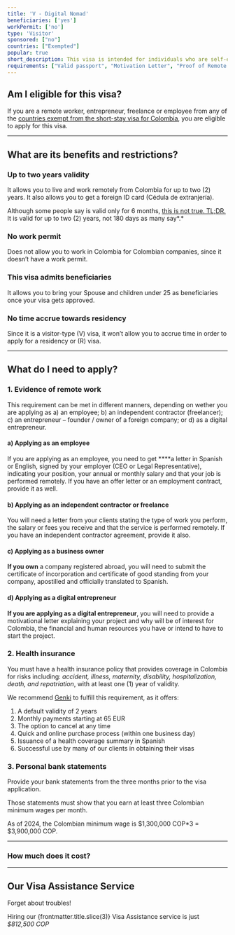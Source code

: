 ```yaml
---
title: 'V - Digital Nomad'
beneficiaries: ['yes']
workPermit: ['no']
type: 'Visitor'
sponsored: ["no"]
countries: ["Exempted"]
popular: true
short_description: This visa is intended for individuals who are self-employed, freelancers, entrepreneurs, or remote workers who want to stay and work remotely from Colombia for up to 2 years.
requirements: ["Valid passport", "Motivation Letter", "Proof of Remote Work", "Bank Statements", "Health Insurance"]
---
```


## Am I eligible for this visa?

If you are a remote worker, entrepreneur, freelance or employee from any of the [countries exempt from the short-stay visa for Colombia](https://www.notion.so/Short-term-visa-excempted-countries-6936d46d05b74452a7722bb0a9fa35cc?pvs=21), you are eligible to apply for this visa. 

---

## What are its benefits and restrictions?

### **Up to two years validity**

It allows you to live and work remotely from Colombia for up to two (2) years. It also allows you to get a foreign ID card (Cédula de extranjería).

Although some people say is valid only for 6 months, [this is not true. TL;DR.](https://www.capitaleme.com/blog/post-4) It is valid for up to two (2) years, not 180 days as many say*.*

### **No work permit**

Does not allow you to work in Colombia for Colombian companies, since it doesn’t have a work permit.

### **This visa admits beneficiaries**

It allows you to bring your Spouse and children under 25 as beneficiaries once your visa gets approved.

### **No time accrue towards residency**

Since it is a visitor-type (V) visa, it won’t allow you to accrue time in order to apply for a residency or (R) visa.

---

## What do I need to apply?

### 1. Evidence of remote work

This requirement can be met in different manners, depending on wether you are applying as a) an employee; b) an independent contractor (freelancer); c) an entrepreneur – founder / owner of a foreign company; or d) as a digital entrepreneur.

#### **a) Applying as an employee**

If you are applying as an employee, you need to get ****a letter in Spanish or English, signed by your employer (CEO or Legal Representative), indicating your position, your annual or monthly salary and that your job is performed remotely. If you have an offer letter or an employment contract, provide it as well.

#### **b) Applying as an independent contractor or freelance**

You will need a letter from your clients stating the type of work you perform, the salary or fees you receive and that the service is performed remotely. If you have an independent contractor agreement, provide it also. 

#### **c) Applying as a business owner**

**If you own** a company registered abroad, you will need to submit the certificate of incorporation and certificate of good standing from your company, apostilled and officially translated to Spanish. 

#### **d) Applying as a digital entrepreneur**

**If you are applying as a digital entrepreneur**, you will need to provide a motivational letter explaining your project and why will be of interest for Colombia, the financial and human resources you have or intend to have to start the project.

### 2. Health insurance

You must have a health insurance policy that provides coverage in Colombia for risks including: *accident, illness, maternity, disability, hospitalization, death, and repatriation*, with at least one (1) year of validity.

We recommend [Genki](https://genki.world/?with=capitaleme) to fulfill this requirement, as it offers:

1. A default validity of 2 years
2. Monthly payments starting at 65 EUR
3. The option to cancel at any time
4. Quick and online purchase process (within one business day)
5. Issuance of a health coverage summary in Spanish
6. Successful use by many of our clients in obtaining their visas

### 3. Personal **bank statements**

Provide your bank statements from the three months prior to the visa application. 

Those statements must show that you earn at least three Colombian minimum wages per month.

As of 2024, the Colombian minimum wage is $1,300,000 COP*3 = $3,900,000 COP.

---
### How much does it cost?

<VisaCosts
    studyFees="55"
    issuanceFees="177"
    apostille={true}
    translation={true}
/>

---

## Our Visa Assistance Service

Forget about troubles!

Hiring our {frontmatter.title.slice(3)} Visa Assistance service is just *$812,500 COP*